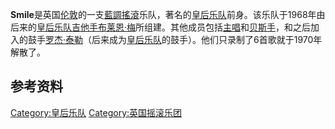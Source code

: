 {{Unreferenced|time=2013-10-25T08:18:36+00:00}}
{{Otheruses|subject=英国摇滚乐队|other=Smile的其它含义|Smile}}
{{Infobox musical artist
| Name = Smile
| Img = 
| Img_capt =
| Background = group_or_band
| Genre = [[藍調搖滾|藍調搖滾]]、[[迷幻搖滾|迷幻搖滾]]
| Origin = {{GBR}}[[伦敦|伦敦]]
| Years_active = 1968-1970,1992
| Label = [[Mercury|Mercury]]
| URL = 
| Associated_acts = [[皇后乐队|皇后乐队]]
| Current_members = 
| Past_members = [[布赖恩·梅|布赖恩·梅]]<br />{{link-en|蒂姆·史塔菲|Tim Staffell}}<br />[[罗杰·泰勒|罗杰·泰勒]]<br />克里斯·史密斯（Chris Smith）
}}
'''Smile'''是英国[[伦敦|伦敦]]的一支[[藍調搖滾|藍調搖滾]]乐队，著名的[[皇后乐队|皇后乐队]]前身。该乐队于1968年由后来的[[皇后乐队|皇后乐队]][[吉他手|吉他手]][[布莱恩·梅|布莱恩·梅]]所组建。其他成员包括[[主唱|主唱]]和[[贝斯手|贝斯手]]{{link-en|蒂姆·史塔菲|Tim Staffell}}，和之后加入的鼓手[[罗杰·泰勒|罗杰·泰勒]]（后来成为[[皇后乐队|皇后乐队]]的鼓手）。他们只录制了6首歌就于1970年解散了。

== 参考资料 ==
{{reflist}}

{{band-stub}}
{{皇后乐队|state = autocollapse}}
{{Authority control}}
[[Category:皇后乐队|Category:皇后乐队]]
[[Category:英国摇滚乐团|Category:英国摇滚乐团]]